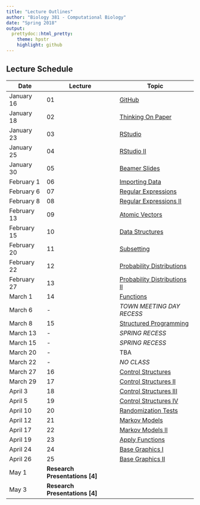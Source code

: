 ---
title: "Lecture Outlines"
author: "Biology 381 - Computational Biology"
date: "Spring 2018"
output:
  prettydoc::html_pretty:
    theme: hpstr
    highlight: github
---

## Lecture Schedule

Date  | Lecture | Topic
------------- | -------------- |-----------
January 16 | 01  | [GitHub](Lecture01.html) 
January 18 | 02 | [Thinking On Paper](Lecture02.html) 
January 23 | 03 | [RStudio](Lecture03_4.html) 
January 25 | 04 | [RStudio II](Lecture03_4.html) 
January 30 | 05 | [Beamer Slides](Lecture05.html) 
February 1 | 06  | [Importing Data](Lecture06.html) 
February 6 | 07  | [Regular Expressions](Lecture07_8.html) 
February 8 | 08 | [Regular Expressions II](Lecture07_8.html)
February 13 | 09 | [Atomic Vectors](Lecture09.html)
February 15 | 10 | [Data Structures](Lecture10.html)
February 20 | 11 | [Subsetting](Lecture11.html)
February 22 | 12| [Probability Distributions](Lecture12_13.html)
February 27 | 13   | [Probability Distributions II](Lecture12_13.html)
March 1 | 14  | [Functions](Lecture14.html)
March 6 |  -  | *TOWN MEETING DAY RECESS* 
March 8 | 15  | [Structured Programming](Lecture15.html)
March 13 | -  | *SPRING RECESS* 
March 15 | -  | *SPRING RECESS* 
March 20 | -  | TBA
March 22 | -  | *NO CLASS*
March 27 | 16  | [Control Structures](Lecture16.html) 
March 29 | 17  | [Control Structures II](Lecture17.html) 
April 3 | 18  | [Control Structures III](Lecture18.html) 
April 5 | 19  | [Control Structures IV](Lecture19.html) 
April 10 | 20  | [Randomization Tests](Lecture20.html) 
April 12 | 21  | [Markov Models](Lecture21.html) 
April 17 | 22  | [Markov Models II](Lecture22.html) 
April 19 | 23  | [Apply Functions](Lecture23.html) 
April 24 | 24  | [Base Graphics I](Lecture24.html) 
April 26 | 25  | [Base Graphics II](Lecture24.html) 
May 1  | **Research Presentations [4]** |
May 3  | **Research Presentations [4]** |
